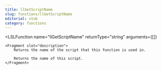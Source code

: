 ```yaml
---
title: llGetScriptName
slug: functions/llGetScriptName
editorial: stub
category: functions
---
```


<LSLFunction
	name="llGetScriptName"
	returnType="string"
	arguments={[]}
>
	<Fragment slot="description">
		Returns the name of the script that this function is used in.
		
		Returns the name of this script.
	</Fragment>
</LSLFunction>
